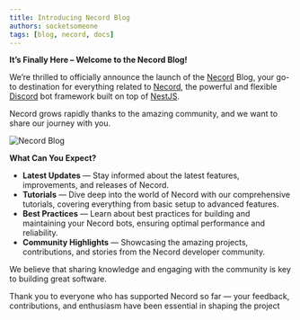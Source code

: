 ```yaml
---
title: Introducing Necord Blog
authors: socketsomeone
tags: [blog, necord, docs]
---
```


**It’s Finally Here – Welcome to the Necord Blog!**

We’re thrilled to officially announce the launch of the [Necord](https://necord.org) Blog, your go-to destination for everything related to [Necord](https://necord.org), the powerful and flexible [Discord](https://discord.com) bot framework built on top of [NestJS](https://nestjs.com).

Necord grows rapidly thanks to the amazing community, and we want to share our journey with you.

![Necord Blog](./img/introducing.png)


**What Can You Expect?**
- **Latest Updates** — Stay informed about the latest features, improvements, and releases of Necord.
- **Tutorials** — Dive deep into the world of Necord with our comprehensive tutorials, covering everything from basic setup to advanced features.
- **Best Practices** — Learn about best practices for building and maintaining your Necord bots, ensuring optimal performance and reliability.
- **Community Highlights** — Showcasing the amazing projects, contributions, and stories from the Necord developer community.

We believe that sharing knowledge and engaging with the community is key to building great software.

Thank you to everyone who has supported Necord so far — your feedback, contributions, and enthusiasm have been essential in shaping the project
